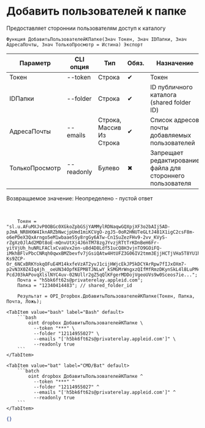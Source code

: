 ﻿---
sidebar_position: 4
---


# Добавить пользователей к папке
 Предоставляет стороннии пользователям доступ к каталогу



`Функция ДобавитьПользователейКПапке(Знач Токен, Знач IDПапки, Знач АдресаПочты, Знач ТолькоПросмотр = Истина) Экспорт`

  | Параметр | CLI опция | Тип | Обяз. | Назначение |
  |-|-|-|-|-|
  | Токен | --token | Строка | &#x2714; | Токен |
  | IDПапки | --folder | Строка | &#x2714; | ID публичного каталога (shared folder ID) |
  | АдресаПочты | --emails | Строка, Массив Из Строка | &#x2714; | Список адресов почты добавляемых пользователей |
  | ТолькоПросмотр | --readonly | Булево | &#x2716; | Запрещает редактирование файла для стороннего пользователя |

  
  Возвращаемое значение:   Неопределено - пустой ответ

<br/>




```bsl title="Пример использования для 1С:Предприятие/OneScript"
    Токен = "sl.u.AFuMXJvP0OBGc0XGkoZpbGSjYAMMylRDNaqwGQXpjXF3o2bAIj5AD-pJmA_NR8HXW4IknARZbNwcjpUmd1miKCVgO-zgJ5-0oR2HNUTeGLtJ481X1igC2csF8m-o6ePDeX3QxArngo5eM1wbaae55y8rgGy6ATw-Cn1SuZezFHv9-2vv_KVyS-rZgXz0JlAd2MDt8oE-mQnvUtXj4J6nTM78zgJYvzjRTtTrKDnBeH6Fr-yitVjUh_huNRLFAClxCvaUvx2on-u8d4D8Ldf51ucQ8H3vjnTO9GOiFQ-iMkhBFlvPbcCNRqh0qwxBMZbevfv7jGsiQAtw4HtUFZ3G06IV2tmm3EjjHCTjVHa5T8YU1h8EBoBcJjsd5NlINcB68UlGcu0sSSTHittqbb2-Ks9ZCP-Or_6NCxBRKYokqOFuE4M14kxfeVzAT2yvJ1cijHWjcEkJP5kDCYArRpw7fIJxOXm7-p2vN3X0Z4Iq4jh__oeUN34OpfKEPM8TJNLwY_kSMGMrWngxzQIfMfRmzDKynSkL4l8LuPM4YVmhFIh8NoYODkVlqWBfReA5bOuqDEwLiwpms0pz1mcE5d7ZjoB5jldaXzO3NbFdOtbeoiVqwQwbNaqm13BbWrIo0RMxfXGvy8J2dI9b9zYDgOU_c_xgMc_SW-PcdJ03kAPovqXlslNYC4uv-02NUllr2gZ5qQlKFgerMDDojVgeoUVs9w0Sceos7ie...";
    Почта = "h5bk6ft62s@privaterelay.appleid.com";
    Папка = "12340414483"; // shared_folder_id

    Результат = OPI_Dropbox.ДобавитьПользователейКПапке(Токен, Папка, Почта, Ложь);
```
    

 <Tabs>
  
    <TabItem value="bash" label="Bash" default>
        ```bash
            oint dropbox ДобавитьПользователейКПапке \
              --token "***" \
              --folder "12114955027" \
              --emails "['h5bk6ft62s@privaterelay.appleid.com']" \
              --readonly true
        ```
    </TabItem>
  
    <TabItem value="bat" label="CMD/Bat" default>
        ```batch
            oint dropbox ДобавитьПользователейКПапке ^
              --token "***" ^
              --folder "12114955027" ^
              --emails "['h5bk6ft62s@privaterelay.appleid.com']" ^
              --readonly true
        ```
    </TabItem>
</Tabs>


```json title="Результат"
{}
```
